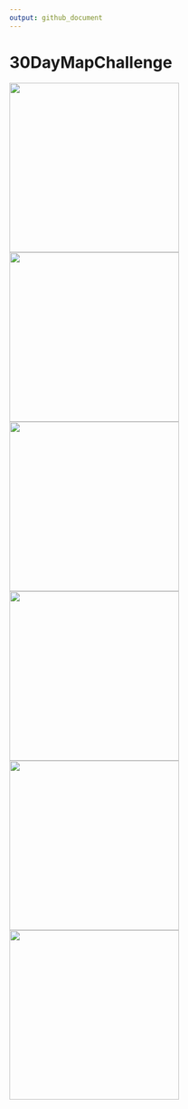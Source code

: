 ```yaml
---
output: github_document
---
```


# 30DayMapChallenge

<p float="middle">
    <a href="https://raw.githubusercontent.com/TJhon/30DayMapChallenge/main/plots/day1.png"><img src="plots/day1.png" height="300"/><a />
    <a href="https://raw.githubusercontent.com/TJhon/30DayMapChallenge/main/plots/day2.png"><img src="plots/day2.png" height="300"/><a />
    <a href="https://raw.githubusercontent.com/TJhon/30DayMapChallenge/main/plots/day3.png"><img src="plots/day3.png" height="300"/><a />
    <a href="https://raw.githubusercontent.com/TJhon/30DayMapChallenge/main/plots/day4.png"><img src="plots/day4.png" height="300"/><a />
    <a href="https://raw.githubusercontent.com/TJhon/30DayMapChallenge/main/plots/day5.png"><img src="plots/day5.png" height="300"/><a />
    <a href="https://raw.githubusercontent.com/TJhon/30DayMapChallenge/main/plots/day6-8.gif"><img src="plots/day6-8.gif" height="300"/><a />
</p>

